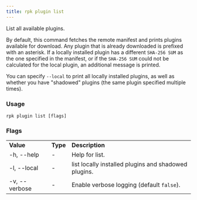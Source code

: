 ```yaml
---
title: rpk plugin list
---
```


<head>
  <meta name="title" content="rpk plugin list | Redpanda Docs" />
  <meta name="description" content="rpk plugin list" />
</head>

List all available plugins.

By default, this command fetches the remote manifest and prints plugins
available for download. Any plugin that is already downloaded is prefixed with
an asterisk. If a locally installed plugin has a different `SHA-256 SUM` as the one
specified in the manifest, or if the `SHA-256 SUM` could not be calculated for the
local plugin, an additional message is printed.

You can specify `--local` to print all locally installed plugins, as well as
whether you have "shadowed" plugins (the same plugin specified multiple times).

### Usage

```
rpk plugin list [flags]
```

### Flags

<table>
  <tbody>
    <tr>
      <td>
        <strong> Value</strong>
      </td>
      <td>
        <strong> Type</strong>
      </td>
      <td>
        <strong> Description</strong>
      </td>
    </tr>
    <tr>
      <td>-h, --help</td>
      <td>-</td>
      <td> Help for list.</td>
    </tr>
    <tr>
      <td>-l, --local</td>
      <td>-</td>
      <td> list locally installed plugins and shadowed plugins.</td>
    </tr>
    <tr>
      <td>-v, --verbose</td>
      <td>-</td>
      <td>
        Enable verbose logging (default <code>false</code>).
      </td>
    </tr>
  </tbody>
</table>
